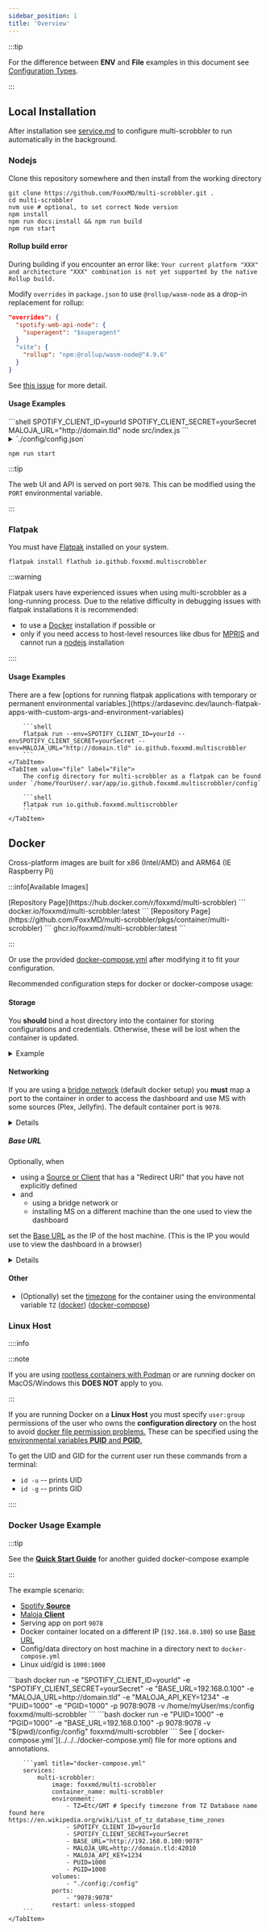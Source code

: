 ```yaml
---
sidebar_position: 1
title: 'Overview'
---
```



:::tip

For the difference between **ENV** and **File** examples in this document see [Configuration Types](../configuration/configuration.mdx#configuration-types).

:::

## Local Installation

After installation see [service.md](service.md) to configure multi-scrobbler to run automatically in the background.

### Nodejs

Clone this repository somewhere and then install from the working directory

```shell
git clone https://github.com/FoxxMD/multi-scrobbler.git .
cd multi-scrobbler
nvm use # optional, to set correct Node version
npm install
npm run docs:install && npm run build
npm run start
```

#### Rollup build error

During building if you encounter an error like: `Your current platform "XXX" and architecture "XXX" combination is not yet supported by the native Rollup build.`

Modify `overrides` in `package.json` to use `@rollup/wasm-node` as a drop-in replacement for rollup:

```json
"overrides": {
  "spotify-web-api-node": {
    "superagent": "$superagent"
  }
  "vite": {
    "rollup": "npm:@rollup/wasm-node@^4.9.6"
  }
}
```

See [this issue](https://github.com/FoxxMD/multi-scrobbler/issues/135#issuecomment-1927080260) for more detail.

#### Usage Examples

<Tabs groupId="configType" queryString>
<TabItem value="env" label="ENV">
```shell
SPOTIFY_CLIENT_ID=yourId SPOTIFY_CLIENT_SECRET=yourSecret MALOJA_URL="http://domain.tld" node src/index.js
```
</TabItem>
<TabItem value="file" label="File">

<details>
    <summary>`./config/config.json`</summary>

    ```json title="./config/config.json"
    {
        "sources": [
            {
                "type": "spotify",
                "clients": ["myConfig"],
                "name": "mySpotifySource",
                "data": {
                    "clientId": "a89cba1569901a0671d5a9875fed4be1",
                    "clientSecret": "ec42e09d5ae0ee0f0816ca151008412a",
                 }
            }
        ],
        "clients": [
            {
                "type": "maloja",
                "name": "myConfig",
                "data": {
                    "url": "http://localhost:42010",
                    "apiKey": "myMalojaKey"
                }
            }
        ],
    }
    ```

</details>

```shell
npm run start
```
</TabItem>
</Tabs>

:::tip

The web UI and API is served on port `9078`. This can be modified using the `PORT` environmental variable.

:::

### Flatpak

You must have [Flatpak](https://flatpak.org/) installed on your system.

```shell
flatpak install flathub io.github.foxxmd.multiscrobbler
```

:::warning

Flatpak users have experienced issues when using multi-scrobbler as a long-running process. Due to the relative difficulty in debugging issues with flatpak installations it is recommended:

* to use a [Docker](#docker) installation if possible or
* only if you need access to host-level resources like dbus for [MPRIS](https://foxxmd.github.io/multi-scrobbler/docs/configuration#mpris) and cannot run a [nodejs](#nodejs) installation

::::

#### Usage Examples

<Tabs groupId="configType" queryString>
    <TabItem value="env" label="ENV">
        There are a few [options for running flatpak applications with temporary or permanent environmental variables.](https://ardasevinc.dev/launch-flatpak-apps-with-custom-args-and-environment-variables)

        ```shell
        flatpak run --env=SPOTIFY_CLIENT_ID=yourId --envSPOTIFY_CLIENT_SECRET=yourSecret --env=MALOJA_URL="http://domain.tld" io.github.foxxmd.multiscrobbler
        ```
    </TabItem>
    <TabItem value="file" label="File">
        The config directory for multi-scrobbler as a flatpak can be found under `/home/YourUser/.var/app/io.github.foxxmd.multiscrobbler/config`

        ```shell
        flatpak run io.github.foxxmd.multiscrobbler
        ```
    </TabItem>
</Tabs>

## Docker

Cross-platform images are built for x86 (Intel/AMD) and ARM64 (IE Raspberry Pi)

:::info[Available Images]

<Tabs>
    <TabItem value="docker" label="Dockerhub">
        [Repository Page](https://hub.docker.com/r/foxxmd/multi-scrobbler)
        ```
        docker.io/foxxmd/multi-scrobbler:latest
        ```
    </TabItem>
    <TabItem value="ghcr" label="Github Packages">
        [Repository Page](https://github.com/FoxxMD/multi-scrobbler/pkgs/container/multi-scrobbler)
        ```
        ghcr.io/foxxmd/multi-scrobbler:latest
        ```
    </TabItem>
</Tabs>

:::

Or use the provided [docker-compose.yml](../../../docker-compose.yml) after modifying it to fit your configuration.

Recommended configuration steps for docker or docker-compose usage:

#### Storage

You **should** bind a host directory into the container for storing configurations and credentials. Otherwise, these will be lost when the container is updated.

<details>

<summary>Example</summary>

<Tabs groupId="runType" queryString>
    <TabItem value="docker" label="Docker">
        [Using `-v` method for docker](https://docs.docker.com/storage/bind-mounts/#start-a-container-with-a-bind-mount):
        ```shell
        docker run ... -v "$(pwd)/config:/config" foxxmd/multi-scrobbler
        ```
    </TabItem>
    <TabItem value="docker-compose" label="Docker Compose">
        [Using docker-compose](https://docs.docker.com/compose/compose-file/compose-file-v3/#short-syntax-3):

        ```yaml title="docker-compose.yml"
        services:
          multi-scrobbler:
            # ...
            volumes:
              - "./config:/config"
        ```
    </TabItem>
</Tabs>

</details>

#### Networking

If you are using a [bridge network](https://www.appsdeveloperblog.com/docker-networking-bridging-host-and-overlay/) (default docker setup) you **must** map a port to the container in order to access the dashboard and use MS with some sources (Plex, Jellyfin). The default container port is `9078`.

<details>

    <summary>Example</summary>

<Tabs groupId="runType" queryString>
    <TabItem value="docker" label="Docker">
        [Docker `run` publish options](https://docs.docker.com/engine/reference/commandline/run/#publish):
        ```shell
        docker run ... -p 9078:9078 foxxmd/multi-scrobbler
        ```
    </TabItem>
    <TabItem value="docker-compose" label="Docker Compose">
        [docker-compose](https://docs.docker.com/compose/compose-file/compose-file-v3/#short-syntax-1):

        ```yaml title="docker-compose.yml"
        services:
          multi-scrobbler:
            # ...
            ports:
              - "9078:9078"
        ```
    </TabItem>
</Tabs>

</details>

##### Base URL

Optionally, when

* using a [Source or Client](../configuration/configuration.mdx) that has a "Redirect URI" that you have not explicitly defined
* and
  * using a bridge network or
  * installing MS on a different machine than the one used to view the dashboard

set the [Base URL](../configuration/configuration.mdx#base-url) as the IP of the host machine. (This is the IP you would use to view the dashboard in a browser)

<details>

    <summary>Example</summary>

<Tabs groupId="runType" queryString>
    <TabItem value="docker" label="Docker">
        ```shell
        docker run ... -e BASE_URL="http://hostMachineIP" foxxmd/multi-scrobbler
        ```
    </TabItem>
    <TabItem value="docker-compose" label="Docker Compose">
        [docker-compose](https://docs.docker.com/compose/compose-file/compose-file-v3/#short-syntax-1):

        ```yaml title="docker-compose.yml"
        services:
          multi-scrobbler:
            # ...
            environment:
              - BASE_URL="http://hostMachineIP"
        ```
    </TabItem>
</Tabs>

</details>

#### Other

* (Optionally) set the [timezone](https://en.wikipedia.org/wiki/List_of_tz_database_time_zones) for the container using the environmental variable `TZ` ([docker](https://docs.docker.com/engine/reference/commandline/run/#env)) ([docker-compose](https://docs.docker.com/compose/compose-file/compose-file-v3/#environment))

### Linux Host

::::info

:::note

If you are using [rootless containers with Podman](https://developers.redhat.com/blog/2020/09/25/rootless-containers-with-podman-the-basics#why_podman_) or are running docker on MacOS/Windows this **DOES NOT** apply to you.

:::

If you are running Docker on a **Linux Host** you must specify `user:group` permissions of the user who owns the **configuration directory** on the host to avoid [docker file permission problems.](https://ikriv.com/blog/?p=4698) These can be specified using the [environmental variables **PUID** and **PGID**.](https://docs.linuxserver.io/general/understanding-puid-and-pgid)

To get the UID and GID for the current user run these commands from a terminal:

* `id -u` -- prints UID
* `id -g` -- prints GID

::::

### Docker Usage Example

:::tip

See the [**Quick Start Guide**](../quickstart.mdx) for another guided docker-compose example

:::

The example scenario:

* [Spotify **Source**](../configuration/configuration.mdx#spotify)
* [Maloja **Client**](../configuration/configuration.mdx#maloja)
* Serving app on port `9078`
* Docker container located on a different IP (`192.168.0.100`) so use [Base URL](../configuration/configuration.mdx#base-url)
* Config/data directory on host machine in a directory next to `docker-compose.yml`
* Linux uid/gid is `1000:1000`

<Tabs groupId="runType" queryString>
    <TabItem value="docker" label="Docker">
        <Tabs groupId="configType" queryString>
            <TabItem value="env" label="ENV">
                ```bash
                docker run -e "SPOTIFY_CLIENT_ID=yourId" -e "SPOTIFY_CLIENT_SECRET=yourSecret" -e "BASE_URL=192.168.0.100" -e "MALOJA_URL=http://domain.tld" -e "MALOJA_API_KEY=1234" -e "PUID=1000" -e "PGID=1000" -p 9078:9078 -v /home/myUser/ms:/config foxxmd/multi-scrobbler
                ```
            </TabItem>
            <TabItem value="file" label="File">
                ```bash
                docker run -e "PUID=1000" -e "PGID=1000" -e "BASE_URL=192.168.0.100" -p 9078:9078 -v "$(pwd)/config:/config" foxxmd/multi-scrobbler
                ```
            </TabItem>
        </Tabs>
    </TabItem>
    <TabItem value="docker-compose" label="Docker Compose">
        See [`docker-compose.yml`](../../../docker-compose.yml) file for more options and annotations.

        ```yaml title="docker-compose.yml"
        services:
            multi-scrobbler:
                image: foxxmd/multi-scrobbler
                container_name: multi-scrobbler
                environment:
                    - TZ=Etc/GMT # Specify timezone from TZ Database name found here https://en.wikipedia.org/wiki/List_of_tz_database_time_zones
                    - SPOTIFY_CLIENT_ID=yourId
                    - SPOTIFY_CLIENT_SECRET=yourSecret
                    - BASE_URL="http://192.168.0.100:9078"
                    - MALOJA_URL=http://domain.tld:42010
                    - MALOJA_API_KEY=1234
                    - PUID=1000
                    - PGID=1000
                volumes:
                    - "./config:/config"
                ports:
                    - "9078:9078"
                restart: unless-stopped
        ```
    </TabItem>
</Tabs>



